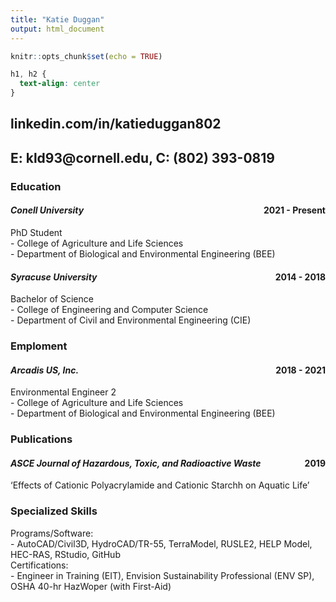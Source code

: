 ```yaml
---
title: "Katie Duggan"
output: html_document
---
```


```r
knitr::opts_chunk$set(echo = TRUE)
```

``` css
h1, h2 {
  text-align: center
}
```

## linkedin.com/in/katieduggan802
## E: kld93@cornell.edu, C: (802) 393-0819

### **Education**

#### *Conell University* [2021 - Present]{style="float:right"}

PhD Student
<br>
- College of Agriculture and Life Sciences
<br>
- Department of Biological and Environmental Engineering (BEE)

#### *Syracuse University* [2014 - 2018]{style="float:right"}

Bachelor of Science
<br>
- College of Engineering and Computer Science
<br>
- Department of Civil and Environmental Engineering (CIE)

### **Emploment**

#### *Arcadis US, Inc.* [2018 - 2021]{style="float:right"}

Environmental Engineer 2
<br>
- College of Agriculture and Life Sciences
<br>
- Department of Biological and Environmental Engineering (BEE)

### **Publications**

#### *ASCE Journal of Hazardous, Toxic, and Radioactive Waste* [2019]{style="float:right"}

'Effects of Cationic Polyacrylamide and Cationic Starchh on Aquatic Life'

### **Specialized Skills**
Programs/Software:
<br>
- AutoCAD/Civil3D, HydroCAD/TR-55, TerraModel, RUSLE2, HELP Model, HEC-RAS, RStudio, GitHub
<br>
Certifications:
<br>
- Engineer in Training (EIT), Envision Sustainability Professional (ENV SP), OSHA 40-hr HazWoper (with First-Aid)


